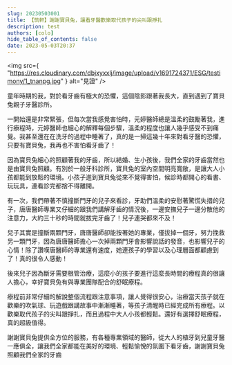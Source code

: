 ```yaml
---
slug: 20230503001
title: 【筑軒】謝謝寶貝兔，讓看牙醫歡樂取代孩子的尖叫跟掙扎
description: test
authors: [colo]
hide_table_of_contents: false
date: 2023-05-03T20:37
---
```


<img
  src={
    "https://res.cloudinary.com/dbjxyxxlj/image/upload/v1691724371/ESG/testimony/1_tnanpg.jpg"
  }
  alt="見證"
/>

童年時期的我，對於看牙齒有極大的恐懼，這個陰影跟著我長大，直到遇到了寶貝兔親子牙醫診所。

一開始還是非常緊張，但每次當我感覺害怕時，元婷醫師總是溫柔的鼓勵著我，進行療程時，元婷醫師也細心的解釋每個步驟，溫柔的程度也讓人幾乎感受不到痛覺。我甚至還在在洗牙的過程中睡著了，真的是一掃這幾十年來對看牙醫的恐懼，只要有寶貝兔，我再也不害怕看牙齒了！

因為寶貝兔細心的照顧著我的牙齒，所以結婚、生小孩後，我們全家的牙齒當然也是由寶貝兔照顧。有別於一般牙科診所，寶貝兔的室內空間明亮寬敞，是讓大人小孩都能到放鬆的環境。小孩子進到寶貝兔從來不覺得害怕，候診時都開心的看書、玩玩具，連看診完都捨不得離開。

有一次，我們帶著不慎撞斷門牙的兒子來看診，牙助們溫柔的安慰著驚慌失措的兒子，唐唐醫師專業又仔細的跟我們講解牙齒的情況後，一邊安撫兒子一邊分散他的注意力，大約三十秒的時間就拔完牙齒了！兒子連哭都來不及！

兒子其實是撞斷兩顆門牙，唐唐醫師卻能按著她的專業，僅拔掉一個牙，努力挽救另一顆門牙，因為唐唐醫師擔心一次掉兩顆門牙會影響說話的發音，也影響兒子的心情！除了讚嘆唐醫師的專業還有速度，她連孩子的學習以及心理層面都顧慮到了！真的很令人感動！

後來兒子因為斷牙需要根管治療，這麼小的孩子要進行這麼長時間的療程真的很讓人擔心，幸好寶貝兔有與專業團隊配合的舒眠療程。

療程前非常仔細的解說整個流程跟注意事項，讓人覺得很安心，治療當天孩子就在歡樂的吹氣球、玩遊戲跟講故事中漸漸睡著，等孩子清醒時已經完成所有療程。以歡樂取代孩子的尖叫跟掙扎，而且過程中大人小孩都輕鬆。還好有選擇舒眠療程，真的超級值得。

謝謝寶貝兔提供全方位的服務，有各種專業領域的醫師，從大人的植牙到兒童牙醫一應俱全，讓我們全家都能在美好的環境、輕鬆愉悅的氛圍下看牙齒，謝謝寶貝兔照顧我們全家的牙齒
